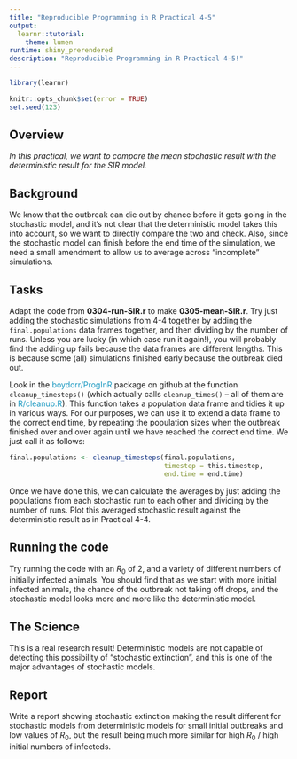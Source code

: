 ```yaml
---
title: "Reproducible Programming in R Practical 4-5"
output: 
  learnr::tutorial:
    theme: lumen
runtime: shiny_prerendered
description: "Reproducible Programming in R Practical 4-5!"
---
```


```r
library(learnr)

knitr::opts_chunk$set(error = TRUE)
set.seed(123)
```

## Overview

*In this practical, we want to compare the mean stochastic result with the deterministic result for the SIR model.*


## Background

We know that the outbreak can die out by chance before it gets going in the 
stochastic model, and it’s not clear that the deterministic model takes this 
into account, so we want to directly compare the two and check. Also, since the
stochastic model can finish before the end time of the simulation, we need a 
small amendment to allow us to average across “incomplete” simulations.

## Tasks

Adapt the code from **0304-run-SIR.r** to make **0305-mean-SIR.r**. Try just 
adding the stochastic simulations from 4-4 together by adding the 
`final.populations` data frames together, and then dividing by the number of 
runs. Unless you are lucky (in which case run it again!), you will probably find 
the adding up fails because the data frames are different lengths. This is 
because some (all) simulations finished early because the outbreak died out.

Look in the <span style="color: #1697C0;">boydorr/ProgInR</span> package on 
github at the function `cleanup_timesteps()` (which actually calls 
`cleanup_times()` – all of them are in 
<span style="color: #1697C0;">R/cleanup.R</span>). This function takes a
population data frame and tidies it up in various ways. For our purposes, we can
use it to extend a data frame to the correct end time, by repeating the 
population sizes when the outbreak finished over and over again until we have
reached the correct end time. We just call it as follows:

```r
final.populations <- cleanup_timesteps(final.populations,
                                       timestep = this.timestep,
                                       end.time = end.time)
```

Once we have done this, we can calculate the averages by just adding the 
populations from each stochastic run to each other and dividing by the number of
runs. Plot this averaged stochastic result against the deterministic result as
in Practical 4-4.

## Running the code

Try running the code with an $R_0$ of 2, and a variety of different numbers of initially infected animals. You should find that as we start with more initial
infected animals, the chance of the outbreak not taking off drops, and the 
stochastic model looks more and more like the deterministic model.

## The Science

This is a real research result! Deterministic models are not capable of 
detecting this possibility of “stochastic extinction”, and this is one of the 
major advantages of stochastic models.

## Report

Write a report showing stochastic extinction making the result different for
stochastic models from deterministic models for small initial outbreaks and low
values of $R_0$, but the result being much more similar for high $R_0$ / high
initial numbers of infecteds.
